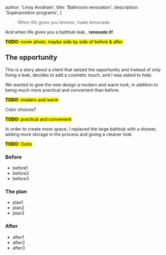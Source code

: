 
  author: 'Linoy Avraham',
  title: 'Bathroom renovation',
  description: 'Superposition programs',
}


> When life gives you lemons, make lemonade.

And when life gives you a bathtub leak.. <b>renovate it!</b>

<mark><b>TODO:</b> cover photo, maybe side by side of before & after</mark>

## The opportunity

This is a story about a client that seized the opportunity and instead of only fixing a leak, decides to add a cosmetic touch, and I was asked to help.

We wanted to give the new design a modern and warm look, in addition to being much more practical and convenient than before.

<mark><b>TODO:</b> modern and warm</mark>

Color choices?

<mark><b>TODO:</b> practical and convenient</mark>

In order to create more space, I replaced the large bathtub with a shower, adding more storage in the process and giving a cleaner look.

<mark><b>TODO:</b> Outro</mark>

### Before

- before1
- before2
- before3

### The plan

- plan1
- plan2
- plan3

### After

- after1
- after2
- after3